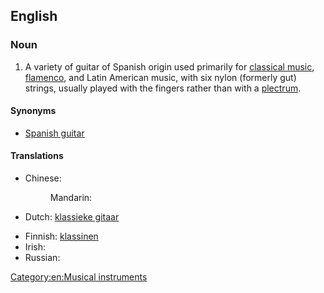 ==English==

===Noun===
{{en-noun|sg=[[classical]] [[guitar]]}}

# A variety of guitar of Spanish origin used primarily for [[classical music]], [[flamenco]], and Latin American music, with six nylon (formerly gut) strings, usually played with the fingers rather than with a [[plectrum]].

====Synonyms====
*[[Spanish guitar]]

====Translations====
{{trans-top|guitar used primarily for classical music}}
* Chinese:
*: Mandarin: {{t|zh|古典吉他|tr=gǔdiǎn jítā|sc=Hani}}
* Dutch: [[klassieke gitaar]] {{f|m}}
{{trans-mid}}
* Finnish: [[klassinen#Finnish|klassinen]] {{t+|fi|kitara}}
* Irish: {{t-|ga|giotár clasaiceach|m}}
* Russian: {{t-|ru|классическая гитара|f|tr=klassíčeskaja gitára|sc=Cyrl}}
{{trans-bottom}}

[[Category:en:Musical instruments]]